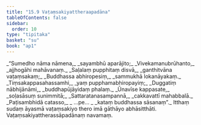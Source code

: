 ```yaml
---
title: "15.9 Vaṭaṃsakiyattheraapadāna"
tableOfContents: false
sidebar:
  order: 10
type: "tipitaka"
basket: "su"
book: "ap1"
---
```



<DynamicBreadcrumb />

<Division number="43" book="ap1">

<Paragraph number="2336" type="verses" book="ap1">
_“Sumedho nāma nāmena,_  
_sayambhū aparājito;_  
_Vivekamanubrūhanto,_  
_ajjhogāhi mahāvanaṃ._  

</Paragraph>

</Division>
<Division number="44" book="ap1">

<Paragraph number="2337" type="verses" book="ap1">
_Saḷalaṃ pupphitaṃ disvā,_  
_ganthitvāna vaṭaṃsakaṃ;_  
_Buddhassa abhiropesiṃ,_  
_sammukhā lokanāyakaṃ._  

</Paragraph>

</Division>
<Division number="45" book="ap1">

<Paragraph number="2338" type="verses" book="ap1">
_Tiṃsakappasahassamhi,_  
_yaṃ pupphamabhiropayiṃ;_  
_Duggatiṃ nābhijānāmi,_  
_buddhapūjāyidaṃ phalaṃ._  

</Paragraph>

</Division>
<Division number="46" book="ap1">

<Paragraph number="2339" type="verses" book="ap1">
_Ūnavīse kappasate,_  
_soḷasāsuṃ sunimmitā;_  
_Sattaratanasampannā,_  
_cakkavattī mahabbalā._  

</Paragraph>

</Division>
<Division number="47" book="ap1">

<Paragraph number="2340" type="verses" book="ap1">
_Paṭisambhidā catasso,_  
_ …pe… _  
_kataṃ buddhassa sāsanaṃ”._  

</Paragraph>

<Paragraph number="2341" book="ap1">
Itthaṃ sudaṃ āyasmā vaṭaṃsakiyo thero imā gāthāyo abhāsitthāti.

</Paragraph>
</Division>

<Paragraph number="2342" type="center" book="ap1">
Vaṭaṃsakiyattherassāpadānaṃ navamaṃ.
</Paragraph>